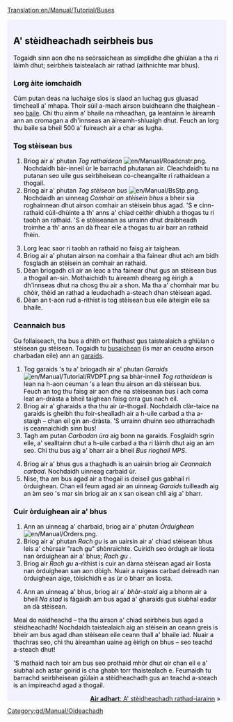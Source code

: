 [[Translation:en/Manual/Tutorial/Buses]]

{{en/Tabs|5|2
|gd/Manual/Tutorial/Main Page|1. A' tòiseachadh<!--
-->|gd/Manual/Tutorial/Busaichean|2. Busaichean<!--
-->|gd/Manual/Tutorial/Trèanaichean|3. Trèanaichean<!--
-->|gd/Manual/Tutorial/Plèanaichean|4. Plèanaichean<!--
-->|gd/Manual/Tutorial/Earradh|5. Earradh}}
<div style="padding:.5em 1em 1em 1em; border-top:none; background-color:#f1f2fe; color:#000;">
{{gd/Manual/Tutorial/Oideachadh}}

==A' stèidheachadh seirbheis bus==
Togaidh sinn aon dhe na seòrsaichean as simplidhe dhe ghiùlan a tha ri làimh dhut; seirbheis taistealach air rathad (aithnichte mar bhus).
 
===Lorg àite iomchaidh===
Cùm putan deas na luchaige sìos is slaod an luchag gus gluasad timcheall a' mhapa. Thoir sùil a-mach airson buidheann dhe thaighean - seo [[en/Manual/Towns|baile]]. Chì thu ainm a' bhaile na mheadhan, ga leantainn le àireamh ann an cromagan a dh'innseas an àireamh-shluaigh dhut. Feuch an lorg thu baile sa bheil 500 a' fuireach air a char as lugha.
{{en/Phototable|[[File:gd/Manual/Tutorial bus 1.png|400px|Baile]]|Baile|none}}

===Tog stèisean bus===
#Briog air a' phutan ''Tog rathaidean'' [[File:en/Manual/Roadcnstr.png]]. Nochdaidh bàr-inneil ùr le barrachd phutanan air. Cleachdaidh tu na putanan seo uile gus seirbheisean co-cheangailte ri rathaidean a thogail. 
#Briog air a' phutan ''Tog stèisean bus'' [[File:en/Manual/BsStp.png]]. Nochdaidh an uinneag ''Comhair an stèisein bhus''  a bheir sia roghainnean dhut airson comhair an stèisein bhus agad. 'S e cinn-rathaid cùil-dhùinte a th' anns a' chiad ceithir dhiubh a thogas tu ri taobh an rathaid. 'S e stèiseanan as urrainn dhut draibheadh troimhe a th' anns an dà fhear eile a thogas tu air barr an rathaid fhèin.
{{en/Phototable|[[File:gd/Manual/Tutorial bus 2.png]]|A' taghadh comhair is àite.|none|6=:}}
<ol start="3">
<li>Lorg leac saor ri taobh an rathaid no faisg air taighean. 
<li>Briog air a' phutan airson na comhair a tha fainear dhut ach am bidh fosgladh an stèisein an comhair an rathaid.
<li>Dèan briogadh clì air an leac a tha fainear dhut gus an stèisean bus a thogail an-sin. Mothaichidh tu àireamh dhearg ag èirigh a dh'innseas dhut na chosg thu air a shon. Ma tha a' chomhair mar bu chòir, thèid an rathad a leudachadh a-steach dhan stèisean agad.
<li>Dèan an t-aon rud a-rithist is tog stèisean bus eile àiteigin eile sa bhaile.
</ol>
{{en/Phototable|[[File:gd/Manual/Tutorial bus 4.png|400px]]|An dèidh an dà stèisean bus a thogail.|none|6=:}}

===Ceannaich bus===
Gu follaiseach, tha bus a dhìth ort fhathast gus taistealaich a ghiùlan o stèisean gu stèisean. Togaidh tu [[en/Manual/Base Set/Road Vehicles/Buses|busaichean]] (is mar an ceudna airson charbadan eile) ann an [[en/Manual/Depots|garaids]].
#Tog garaids 's tu a' briogadh air a' phutan ''Garaids'' [[File:en/Manual/Tutorial/RVDPT.png]] sa bhàr-inneil ''Tog rathaidean'' is lean na h-aon ceuman 's a lean thu airson an dà stèisean bus. Feuch an tog thu faisg air aon dhe na stèiseanan bus i ach coma leat an-dràsta a bheil taighean faisg orra gus nach eil.
#Briog air a' gharaids a tha thu air ùr-thogail. Nochdaidh clàr-taice na garaids is gheibh thu foir-shealladh air a h-uile carbad a tha a-staigh – chan eil gin an-dràsta. 'S urrainn dhuinn seo atharrachadh is ceannaichidh sinn bus!
#Tagh am putan ''Carbadan ùra'' aig bonn na garaids. Fosglaidh sgrìn eile, a' sealltainn dhut a h-uile carbad a tha ri làimh dhut aig an àm seo. Chì thu bus aig a' bharr air a bheil ''Bus rìoghail MPS''.
{{en/Phototable|[[File:en/Manual/Tutorial bus 5.png]]|Sa gharaids...|none|6=:}}
<ol start="4">
<li>Briog air a' bhus gus a thaghadh is an uairsin briog air ''Ceannaich carbad''. Nochdaidh uinneag carbaid ùr.
<li>Nise, tha am bus agad air a thogail is deiseil gus gabhail ri òrduighean. Chan eil feum agad air an uinneag ''Garaids'' tuilleadh aig an àm seo 's mar sin briog air an x san oisean chlì aig a' bharr.
</ol>

===Cuir òrduighean air a' bhus===
#Ann an uinneag a' charbaid, briog air a' phutan ''Òrduighean'' [[File:en/Manual/Orders.png]]. 
#Briog air a' phutan ''Rach gu'' is an uairsin air a' chiad stèisean bhus leis a' chùrsair "rach gu" shònraichte. Cuiridh seo òrdugh air liosta nan òrduighean air a' bhus; ''Rach gu <ainm an stèisein>''. 
#Briog air ''Rach gu'' a-rithist is cuir an dàrna stèisean agad air liosta nan òrduighean san aon dòigh. Nuair a ruigeas carbad deireadh nan òrduighean aige, tòisichidh e as ùr o bharr an liosta.
{{en/Phototable|[[File:en/Manual/Tutorial bus 6.png]]|A' toirt òrduighean seachad.|none|6=:}}
<ol start="4">
<li>Ann an uinneag a' bhus, briog air a' ''bhàr-staid'' aig a bhonn air a bheil ''Na stad'' is fàgaidh am bus agad a' gharaids gus siubhal eadar an dà stèisean.
</ol>
{{en/Phototable|[[File:en/Manual/Tutorial bus 7.png]]|Tha a' chiad bus agad gu bhith a' ruigsinn an stèisein bhus.|none|6=:}}
Meal do naidheachd – tha thu airson a' chiad seirbheis bus agad a stèidheachadh! Nochdaidh taistealaich aig an stèisein an ceann greis is bheir am bus agad dhan stèisean eile ceann thall a' bhaile iad. Nuair a thachras seo, chì thu àireamhan uaine ag èirigh on bhus – seo teachd a-steach dhut!

'S mathaid nach toir am bus seo prothaid mhòr dhut oir chan eil e a' siubhal ach astar goirid is cha ghabh torr thaistealach e. Feumaidh tu barrachd seirbheisean giùlain a stèidheachadh gus an teachd a-steach is an impireachd agad a thogail.


<span style="float: right">[[gd/Manual/Tutorial/Trèanaichean|'''Air adhart''': A' stèidheachadh rathad-iarainn]] &raquo;</span>
</div>
[[Category:gd/Manual/Oideachadh]]